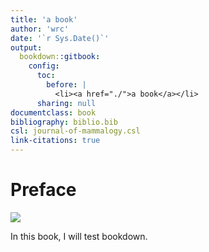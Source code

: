 ```yaml
---
title: 'a book'
author: 'wrc'
date: '`r Sys.Date()`'
output:
  bookdown::gitbook: 
    config:
      toc:
        before: |
          <li><a href="./">a book</a></li>
      sharing: null
documentclass: book
bibliography: biblio.bib
csl: journal-of-mammalogy.csl
link-citations: true
---
```


# Preface {-}

![](fridgebot_bw.svg)

In this book, I will test bookdown.

